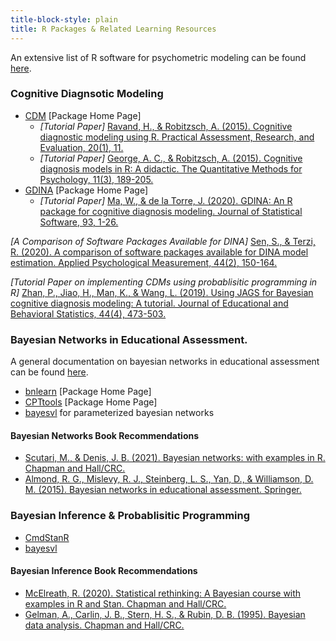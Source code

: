 ---
title-block-style: plain
title: R Packages & Related Learning Resources 
--- 

An extensive list of R software for psychometric modeling can be found [here](https://cran.r-project.org/web/views/Psychometrics.html). 

### Cognitive Diagnsotic Modeling 
 - [CDM](https://alexanderrobitzsch.github.io/CDM/index.html) [Package Home Page]
    - *[Tutorial Paper]* [Ravand, H., & Robitzsch, A. (2015). Cognitive diagnostic modeling using R. Practical Assessment, Research, and Evaluation, 20(1), 11.](https://scholarworks.umass.edu/pare/vol20/iss1/11/)
    - *[Tutorial Paper]* [George, A. C., & Robitzsch, A. (2015). Cognitive diagnosis models in R: A didactic. The Quantitative Methods for Psychology, 11(3), 189-205.](https://www.researchgate.net/publication/283496274_Cognitive_Diagnosis_Models_in_R_A_Didactic)
 - [GDINA](https://wenchao-ma.github.io/GDINA/index.html) [Package Home Page]
    - *[Tutorial Paper]* [Ma, W., & de la Torre, J. (2020). GDINA: An R package for cognitive diagnosis modeling. Journal of Statistical Software, 93, 1-26.](https://www.jstatsoft.org/article/view/v093i14)

*[A Comparison of Software Packages Available for DINA]* [Sen, S., & Terzi, R. (2020). A comparison of software packages available for DINA model estimation. Applied Psychological Measurement, 44(2), 150-164.](https://journals.sagepub.com/doi/full/10.1177/0146621619843822?casa_token=ILabkyt3h-0AAAAA%3AZwQdkHYCkqiMF92SCC6scShP7drNAsLLio7vPPLzP70AmCdDno4Ig7UJBeIe7eP7lUFRz_icKQ)

*[Tutorial Paper on implementing CDMs using probablisitic programming in R]* [Zhan, P., Jiao, H., Man, K., & Wang, L. (2019). Using JAGS for Bayesian cognitive diagnosis modeling: A tutorial. Journal of Educational and Behavioral Statistics, 44(4), 473-503.](https://journals.sagepub.com/doi/full/10.3102/1076998619826040)


### Bayesian Networks in Educational Assessment. 

A general documentation on bayesian networks in educational assessment can be found [here](https://cran.r-project.org/web/views/Psychometrics.html).

- [bnlearn](https://www.bnlearn.com) [Package Home Page]
- [CPTtools](https://github.com/ralmond/CPTtools) [Package Home Page]
- [bayesvl](https://github.com/sshpa/bayesvl) for parameterized bayesian networks 

#### Bayesian Networks Book Recommendations 

- [Scutari, M., & Denis, J. B. (2021). Bayesian networks: with examples in R. Chapman and Hall/CRC.](https://www.routledge.com/Bayesian-Networks-With-Examples-in-R/Scutari-Denis/p/book/9780367366513)
- [Almond, R. G., Mislevy, R. J., Steinberg, L. S., Yan, D., & Williamson, D. M. (2015). 
Bayesian networks in educational assessment. Springer.](https://link.springer.com/book/10.1007/978-1-4939-2125-6)

### Bayesian Inference & Probablisitic Programming 
- [CmdStanR](https://mc-stan.org/cmdstanr/)
- [bayesvl](https://github.com/sshpa/bayesvl)

#### Bayesian Inference Book Recommendations 
- [McElreath, R. (2020). Statistical rethinking: A Bayesian course with examples in R and Stan. Chapman and Hall/CRC.](https://xcelab.net/rm/statistical-rethinking/)
- [Gelman, A., Carlin, J. B., Stern, H. S., & Rubin, D. B. (1995). Bayesian data analysis. Chapman and Hall/CRC.](http://www.stat.columbia.edu/~gelman/book/)